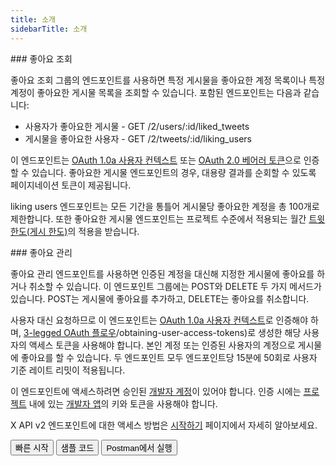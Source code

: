 ```yaml
---
title: 소개
sidebarTitle: 소개
---
```



<div id="likes-lookup">
  ### 좋아요 조회
</div>

좋아요 조회 그룹의 엔드포인트를 사용하면 특정 게시물을 좋아요한 계정 목록이나 특정 계정이 좋아요한 게시물 목록을 조회할 수 있습니다. 포함된 엔드포인트는 다음과 같습니다:

- 사용자가 좋아요한 게시물 - GET /2/users/:id/liked\_tweets
- 게시물을 좋아요한 사용자 - GET /2/tweets/:id/liking\_users

이 엔드포인트는 [OAuth 1.0a 사용자 컨텍스트](/ko/resources/fundamentals/authentication) 또는 [OAuth 2.0 베어러 토큰](/ko/resources/fundamentals/authentication#oauth-2-0)으로 인증할 수 있습니다. 좋아요한 게시물 엔드포인트의 경우, 대용량 결과를 순회할 수 있도록 페이지네이션 토큰이 제공됩니다.

liking users 엔드포인트는 모든 기간을 통틀어 게시물당 좋아요한 계정을 총 100개로 제한합니다. 또한 좋아요한 게시물 엔드포인트는 프로젝트 수준에서 적용되는 월간 [트윗 한도(게시 한도)](/ko/x-api/fundamentals/post-cap)의 적용을 받습니다.
 

<div id="manage-likes">
  ### 좋아요 관리
</div>

좋아요 관리 엔드포인트를 사용하면 인증된 계정을 대신해 지정한 게시물에 좋아요를 하거나 취소할 수 있습니다. 이 엔드포인트 그룹에는 POST와 DELETE 두 가지 메서드가 있습니다. POST는 게시물에 좋아요를 추가하고, DELETE는 좋아요를 취소합니다.

사용자 대신 요청하므로 이 엔드포인트는 [OAuth 1.0a 사용자 컨텍스트](/ko/resources/fundamentals/authentication)로 인증해야 하며, [3-legged OAuth 플로우](/ko/resources/fundamentals/authentication#oauth-1-0a-2)/obtaining-user-access-tokens)로 생성한 해당 사용자의 액세스 토큰을 사용해야 합니다. 본인 계정 또는 인증된 사용자의 계정으로 게시물에 좋아요를 할 수 있습니다. 두 엔드포인트 모두 엔드포인트당 15분에 50회로 사용자 기준 레이트 리밋이 적용됩니다. 
 

이 엔드포인트에 액세스하려면 승인된 [개발자 계정](/ko/resources/fundamentals/developer-portal)이 있어야 합니다. 인증 시에는 [프로젝트](/ko/resources/fundamentals/projects) 내에 있는 [개발자 앱](/ko/resources/fundamentals/developer-apps)의 키와 토큰을 사용해야 합니다. 

X API v2 엔드포인트에 대한 액세스 방법은 [시작하기](/ko/x-api/getting-started/about-x-api) 페이지에서 자세히 알아보세요.

<div class="flex space-x-2">
  <Button href="/ko/x-api/posts/likes/quickstart/likes-lookup">
    빠른 시작
  </Button>

  <Button href="https://github.com/xdevplatform/Twitter-API-v2-sample-code">
    샘플 코드
  </Button>

  <Button href="https://app.getpostman.com/run-collection/9956214-784efcda-ed4c-4491-a4c0-a26470a67400">
    Postman에서 실행
  </Button>
</div>